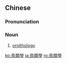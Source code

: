 {{also|鳥類学|鸟类学}}
==Chinese==
{{zh-forms|s=鸟类学|type=21}}

===Pronunciation===
{{zh-pron
|m=niǎolèixué
|c=niu5 leoi6 hok6
|cat=n
}}

===Noun===
{{zh-noun}}

# [[ornithology]]

[[ko:鳥類學]]
[[ja:鳥類學]]
[[ro:鳥類學]]